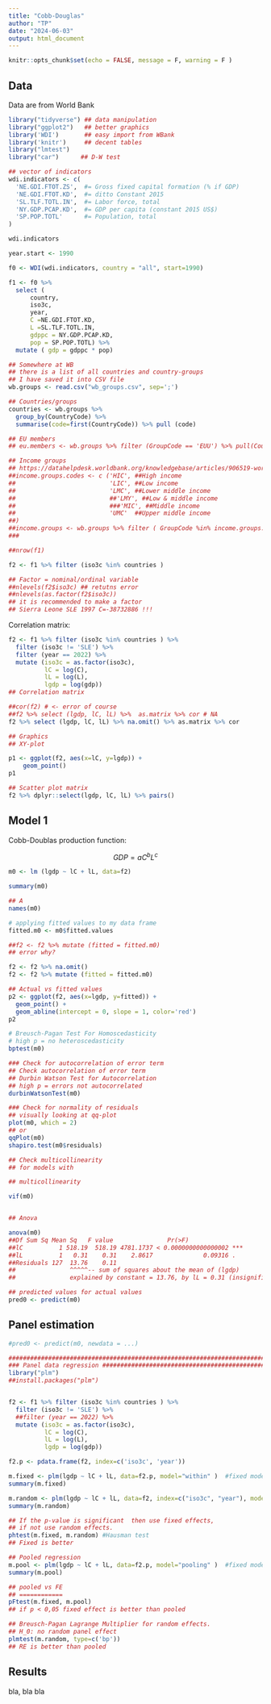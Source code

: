 ```yaml
---
title: "Cobb-Douglas"
author: "TP"
date: "2024-06-03"
output: html_document
---
```


```r
knitr::opts_chunk$set(echo = FALSE, message = F, warning = F )
```

## Data

Data are from World Bank


```r
library("tidyverse") ## data manipulation 
library("ggplot2")   ## better graphics
library('WDI')       ## easy import from WBank
library('knitr')     ## decent tables
library("lmtest")
library("car")      ## D-W test

## vector of indicators
wdi.indicators <- c(
  'NE.GDI.FTOT.ZS',  #= Gross fixed capital formation (% if GDP)
  'NE.GDI.FTOT.KD',  #= ditto Constant 2015 
  'SL.TLF.TOTL.IN',  #= Labor force, total
  'NY.GDP.PCAP.KD',  #= GDP per capita (constant 2015 US$)
  'SP.POP.TOTL'      #= Population, total
)

wdi.indicators

year.start <- 1990

f0 <- WDI(wdi.indicators, country = "all", start=1990)

f1 <- f0 %>%
  select (
      country,
      iso3c,
      year,
      C =NE.GDI.FTOT.KD,
      L =SL.TLF.TOTL.IN,
      gdppc = NY.GDP.PCAP.KD,
      pop = SP.POP.TOTL) %>%
  mutate ( gdp = gdppc * pop)

## Somewhere at WB 
## there is a list of all countries and country-groups
## I have saved it into CSV file
wb.groups <- read.csv("wb_groups.csv", sep=';')

## Countries/groups
countries <- wb.groups %>%
  group_by(CountryCode) %>%
  summarise(code=first(CountryCode)) %>% pull (code)

## EU members
## eu.members <- wb.groups %>% filter (GroupCode == 'EUU') %>% pull(CountryCode)

## Income groups
## https://datahelpdesk.worldbank.org/knowledgebase/articles/906519-world-bank-country-and-lending-groups
##income.groups.codes <- c ('HIC', ##High income
##                          'LIC', ##Low income
##                          'LMC', ##Lower middle income
##                          ##'LMY', ##Low & middle income
##                          ###'MIC', ##Middle income
##                          'UMC'  ##Upper middle income
##)
##income.groups <- wb.groups %>% filter ( GroupCode %in% income.groups.codes )
###

##nrow(f1)

f2 <- f1 %>% filter (iso3c %in% countries )

## Factor = nominal/ordinal variable
##nlevels(f2$iso3c) ## retutns error
##nlevels(as.factor(f2$iso3c))
## it is recommended to make a factor 
## Sierra Leone SLE 1997 C=-38732886 !!!
```

Correlation matrix:

```r
f2 <- f1 %>% filter (iso3c %in% countries ) %>%
  filter (iso3c != 'SLE') %>%
  filter (year == 2022) %>%
  mutate (iso3c = as.factor(iso3c),
          lC = log(C),
          lL = log(L),
          lgdp = log(gdp))
## Correlation matrix

##cor(f2) # <- error of course
##f2 %>% select (lgdp, lC, lL) %>%  as.matrix %>% cor # NA
f2 %>% select (lgdp, lC, lL) %>% na.omit() %>% as.matrix %>% cor

## Graphics
## XY-plot
```



```r
p1 <- ggplot(f2, aes(x=lC, y=lgdp)) +
    geom_point()
p1

## Scatter plot matrix
f2 %>% dplyr::select(lgdp, lC, lL) %>% pairs()
```


## Model 1

Cobb-Doublas production function:

$$ GDP = a C^b L^c$$

```r
m0 <- lm (lgdp ~ lC + lL, data=f2)

summary(m0)

## A
names(m0)

# applying fitted values to my data frame
fitted.m0 <- m0$fitted.values

##f2 <- f2 %>% mutate (fitted = fitted.m0)
## error why?

f2 <- f2 %>% na.omit()
f2 <- f2 %>% mutate (fitted = fitted.m0)

## Actual vs fitted values
p2 <- ggplot(f2, aes(x=lgdp, y=fitted)) +
  geom_point() +
  geom_abline(intercept = 0, slope = 1, color='red') 
p2

# Breusch-Pagan Test For Homoscedasticity
# high p = no heteroscedasticity
bptest(m0)

### Check for autocorrelation of error term
## Check autocorrelation of error term
## Durbin Watson Test for Autocorrelation
## high p = errors not autocorrelated
durbinWatsonTest(m0)

### Check for normality of residuals
## visually looking at qq-plot
plot(m0, which = 2) 
## or
qqPlot(m0)
shapiro.test(m0$residuals)

## Check multicollinearity
## for models with 

## multicollinearity

vif(m0)


## Anova

anova(m0)
##Df Sum Sq Mean Sq   F value               Pr(>F)    
##lC          1 518.19  518.19 4781.1737 < 0.0000000000000002 ***
##lL          1   0.31    0.31    2.8617              0.09316 .  
##Residuals 127  13.76    0.11                         
##               ^^^^^-- sum of squares about the mean of (lgdp)
##               explained by constant = 13.76, by lL = 0.31 (insignificant) etc...

## predicted values for actual values
pred0 <- predict(m0)
```

## Panel estimation

```r
#pred0 <- predict(m0, newdata = ...)

############################################################################
### Panel data regression #################################################
library("plm")
##install.packages("plm")


f2 <- f1 %>% filter (iso3c %in% countries ) %>%
  filter (iso3c != 'SLE') %>%
  ##filter (year == 2022) %>%
  mutate (iso3c = as.factor(iso3c),
          lC = log(C),
          lL = log(L),
          lgdp = log(gdp))

f2.p <- pdata.frame(f2, index=c('iso3c', 'year'))

m.fixed <- plm(lgdp ~ lC + lL, data=f2.p, model="within" )  #fixed model
summary(m.fixed)

m.random <- plm(lgdp ~ lC + lL, data=f2, index=c("iso3c", "year"), model="random")  #random model
summary(m.random)

## If the p-value is significant  then use fixed effects, 
## if not use random effects.
phtest(m.fixed, m.random) #Hausman test
## Fixed is better

## Pooled regression
m.pool <- plm(lgdp ~ lC + lL, data=f2.p, model="pooling" )  #fixed model
summary(m.pool)

## pooled vs FE
## ============
pFtest(m.fixed, m.pool) 
## if p < 0,05 fixed effect is better than pooled

## Breusch-Pagan Lagrange Multiplier for random effects. 
## H_0: no random panel effect
plmtest(m.random, type=c('bp'))
## RE is better than pooled
```

## Results

bla, bla bla